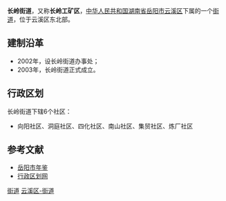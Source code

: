 {{中国乡级行政区<!---乡级行政区专用模板--->
|行政区全称 = 长岭街道
|景观照片文件名 = 
|景观照片描述 = 
|位置图文件名 = 
|位置图描述 = 
|汉语拼音 = 
|通用拼音 = 
|上级行政区 = [[湖南省|湖南省]][[岳阳市|岳阳市]][[云溪区|云溪区]]
|行政区类别 = 街道
|行政区划代码 = 430603450
|建置时间 = 2003年
|政府驻地 = 黄金街
|地理坐标 = 
|毗邻 = 
|行政区划 = 6
|村委会 = 0
|居委会 = 6
|总面积 = 8.0平方公里
|户籍人口 = 2.6万
|户籍人口年份 = 2009
|常住人口 = 
|常住人口年份 = 
|人口密度 = 
|GDP = 
|GDP年份 = 
|邮政编码 = 
|电话区号 = 
|时区 = UTC+8（[[东八区|东八区]]）
|官方网站 = 
|网站名称 = 
}}
'''长岭街道'''，又称'''长岭工矿区'''，[[中华人民共和国|中华人民共和国]][[湖南省|湖南省]][[岳阳市|岳阳市]][[云溪区|云溪区]]下属的一个[[街道|街道]]，位于云溪区东北部。

==建制沿革==
*2002年，设长岭街道办事处；
*2003年，长岭街道正式成立。

==行政区划==
长岭街道下辖6个社区：
*向阳社区、洞庭社区、四化社区、南山社区、集贸社区、炼厂社区

==参考文献==
*[http://www.xzqh.org/html/show.php?contentid=15813 岳阳市年鉴] {{Wayback|url=http://www.xzqh.org/html/show.php?contentid=15813 |date=20160309183026 }}
*[http://www.xzqh.org/html/show.php?contentid=25242 行政区划网] {{Wayback|url=http://www.xzqh.org/html/show.php?contentid=25242 |date=20160309122350 }}

{{湖南小作品}}
{{云溪区行政区划}}

[[Category:云溪区行政区划|街道]]
[[Category:岳阳街道_(行政区划)|云溪区-街道]]